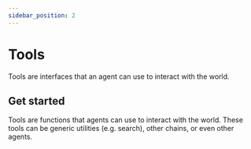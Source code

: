 ```yaml
---
sidebar_position: 2
---
```


# Tools

Tools are interfaces that an agent can use to interact with the world.

## Get started

Tools are functions that agents can use to interact with the world.
These tools can be generic utilities (e.g. search), other chains, or even other agents.


<GetStarted />
